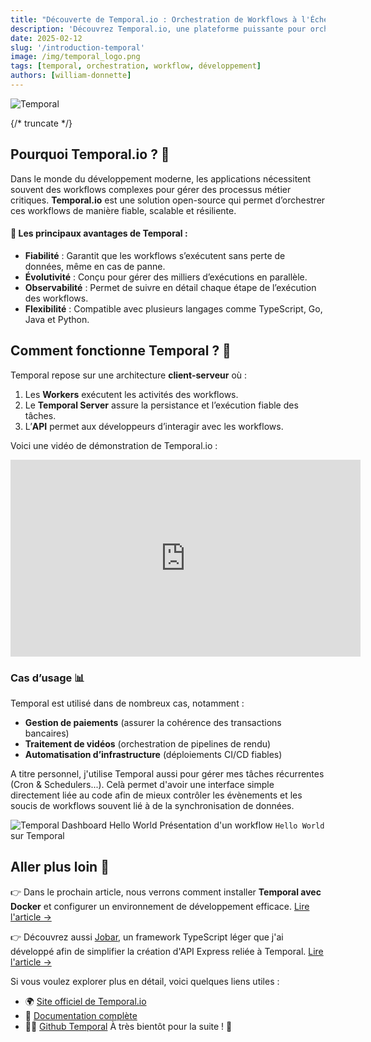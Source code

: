 ```yaml
---
title: "Découverte de Temporal.io : Orchestration de Workflows à l'Échelle"
description: 'Découvrez Temporal.io, une plateforme puissante pour orchestrer des workflows robustes et évolutifs.'
date: 2025-02-12
slug: '/introduction-temporal'
image: /img/temporal_logo.png
tags: [temporal, orchestration, workflow, développement]
authors: [william-donnette]
---
```



![Temporal](/img/temporal_logo.png 'Temporal Logo')

<HorizontalDisplay />

{/* truncate */}

## Pourquoi Temporal.io ? 🚀

Dans le monde du développement moderne, les applications nécessitent souvent des workflows complexes pour gérer des processus métier critiques. **Temporal.io** est une solution open-source qui permet d’orchestrer ces workflows de manière fiable, scalable et résiliente.

#### 📌 Les principaux avantages de Temporal :

-   **Fiabilité** : Garantit que les workflows s’exécutent sans perte de données, même en cas de panne.
-   **Évolutivité** : Conçu pour gérer des milliers d’exécutions en parallèle.
-   **Observabilité** : Permet de suivre en détail chaque étape de l’exécution des workflows.
-   **Flexibilité** : Compatible avec plusieurs langages comme TypeScript, Go, Java et Python.

<ArialInArticle />

## Comment fonctionne Temporal ? 🔄

Temporal repose sur une architecture **client-serveur** où :

1. Les **Workers** exécutent les activités des workflows.
2. Le **Temporal Server** assure la persistance et l’exécution fiable des tâches.
3. L’**API** permet aux développeurs d’interagir avec les workflows.

Voici une vidéo de démonstration de Temporal.io :

<iframe
	width="560"
	height="315"
	src="https://www.youtube.com/embed/dNVmRfWsNkM?si=kpIJXhVWbdc8kZFu"
	title="YouTube video player"
	frameborder="0"
	allow="accelerometer; autoplay; clipboard-write; encrypted-media; gyroscope; picture-in-picture; web-share"
	referrerpolicy="strict-origin-when-cross-origin"
	allowfullscreen
></iframe>

### Cas d’usage 📊

Temporal est utilisé dans de nombreux cas, notamment :

-   **Gestion de paiements** (assurer la cohérence des transactions bancaires)
-   **Traitement de vidéos** (orchestration de pipelines de rendu)
-   **Automatisation d’infrastructure** (déploiements CI/CD fiables)

A titre personnel, j'utilise Temporal aussi pour gérer mes tâches récurrentes (Cron & Schedulers...). Celà permet d'avoir une interface simple directement liée au code afin de mieux contrôler les évènements et les soucis de workflows souvent lié à de la synchronisation de données.

![Temporal Dashboard Hello World](/img/dashboard-workflow-hello-world.png 'Temporal Dashboard Hello World')
Présentation d'un workflow `Hello World` sur Temporal

<ArialInArticle />

## Aller plus loin 🔗

👉 Dans le prochain article, nous verrons comment installer **Temporal avec Docker** et configurer un environnement de développement efficace. [Lire l'article →](/blog/installation-temporal-docker)

👉 Découvrez aussi [Jobar](https://www.npmjs.com/package/jobar), un framework TypeScript léger que j'ai développé afin de simplifier la création d'API Express reliée à Temporal. [Lire l'article →](/blog/introduction-jobar)

Si vous voulez explorer plus en détail, voici quelques liens utiles :

-   🌍 [Site officiel de Temporal.io](https://temporal.io/)
-   📖 [Documentation complète](https://docs.temporal.io/)
-   🧑‍💻 [Github Temporal](https://github.com/temporalio)
    À très bientôt pour la suite ! 🚀

<ArialMultiplex />
